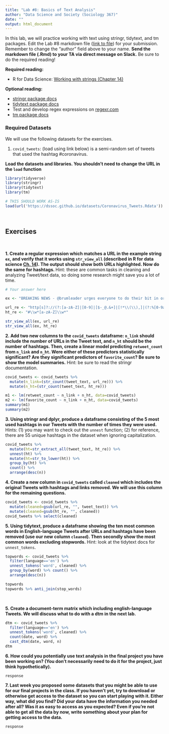 ```yaml
---
title: "Lab #8: Basics of Text Analysis"
author: "Data Science and Society (Sociology 367)"
date: ""
output: html_document
---
```


In this lab, we will practice working with text using stringr, tidytext, and tm packages. Edit the Lab #8 markdown file ([link to file](https://github.com/dssoc/dssoc.github.io/raw/master/assignments/Lab_8.Rmd)) for your submission. Remember to change the "author" field above to your name. **Send the markdown file (.Rmd) to your TA via direct message on Slack.** Be sure to do the required reading!

**Required reading:** 

* R for Data Science: [Working with strings (Chapter 14)](https://r4ds.had.co.nz/strings.html)


**Optional reading:** 

* [stringr package docs](https://www.rdocumentation.org/packages/stringr/versions/1.4.0)
* [tidytext package docs](https://www.rdocumentation.org/packages/tidytext/versions/0.2.6)
* Test and develop regex expressions on [regexr.com](https://regexr.com/)
* [tm package docs](https://cran.r-project.org/web/packages/tm/tm.pdf)




### Required Datasets

We will use the following datasets for the exercises.

(1) `covid_tweets`: (load using link below) is a semi-random set of tweets that used the hashtag #coronavirus.


**Load the datasets and libraries. You shouldn't need to change the URL in the `load` function**
```r
library(tidyverse)
library(stringr)
library(tidytext)
library(tm)

# THIS SHOULD WORK AS-IS
load(url('https://dssoc.github.io/datasets/Coronavirus_Tweets.Rdata'))
```
<br/>



## Exercises
<br/>

**1. Create a regular expression which matches a URL in the example string `ex`, and verify that it works using `str_view_all` (described in R for data science [Ch. 14](https://r4ds.had.co.nz/strings.html)). The output should show both URLs highlighted. Now do the same for hashtags. **
Hint: these are common tasks in cleaning and analyzing Tweet/text data, so doing some research might save you a lot of time.
```r
# Your answer here

ex <- "BREAKING NEWS - @brumleader urges everyone to do their bit in order to tackle the threat posed by rising coronavirus case numbers in city. Full statement here:\n\nhttps://t.co/3tbc6xcRFP\n\n#KeepBrumSafe\n#Btogether\n#COVID19\n#Coronavirus https://t.co/mo5bPUgGgC"

url_re <- "http[s]?://(?:[a-zA-Z]|[0-9]|[$-_@.&+]|[!*\\(\\),]|(?:%[0-9a-fA-F][0-9a-fA-F]))+"
ht_re <- "#\\w*[a-zA-Z]\\w*"

str_view_all(ex, url_re)
str_view_all(ex, ht_re)
```
**2. Add two new columns to the `covid_tweets` dataframe: `n_link` should include the number of URLs in the Tweet text, and `n_ht` should be the number of hashtags. Then, create a linear model predicting `retweet_count` from `n_link` and `n_ht`.  Were either of these predictors statistically significant? Are they significant predictors of `favorite_count`? Be sure to show the model summaries.**
Hint: be sure to read the stringr documentation.
```r
covid_tweets <- covid_tweets %>% 
  mutate(n_link=(str_count(tweet_text, url_re))) %>% 
  mutate(n_ht=(str_count(tweet_text, ht_re)))

m1 <- lm(retweet_count ~ n_link + n_ht, data=covid_tweets)
m2 <- lm(favorite_count ~ n_link + n_ht, data=covid_tweets)
summary(m1)
summary(m2)
```



**3. Using stringr and dplyr, produce a dataframe consisting of the 5 most used hashtags in our Tweets with the number of times they were used.**
Hints: (1) you may want to check out the `unnest` function; (2) for reference, there are 55 unique hashtags in the dataset when ignoring capitalization.
```r
covid_tweets %>% 
  mutate(ht=str_extract_all(tweet_text, ht_re)) %>% 
  unnest(ht) %>%
  mutate(ht=str_to_lower(ht)) %>% 
  group_by(ht) %>% 
  count() %>% 
  arrange(desc(n))
```


**4. Create a new column in `covid_tweets` called `cleaned` which includes the original Tweets with hashtags and links removed. We will use this column for the remaining questions.** 
```r
covid_tweets <- covid_tweets %>% 
  mutate(cleaned=gsub(url_re, "", tweet_text)) %>% 
  mutate(cleaned=gsub(ht_re, "", cleaned))
covid_tweets %>% select(cleaned)
```



**5. Using tidytext, produce a dataframe showing the ten most common words in English-language Tweets after URLs and hashtags have been removed (use our new column `cleaned`). Then secondly show the most common words excluding stopwords.**
Hint: look at the tidytext docs for `unnest_tokens`.
```r
topwords <- covid_tweets %>% 
  filter(language=='en') %>% 
  unnest_tokens('word', cleaned) %>% 
  group_by(word) %>% count() %>% 
  arrange(desc(n))

topwords
topwords %>% anti_join(stop_words)


```
<br/>


**5. Create a document-term matrix which including english-language Tweets. We will discuss what to do with a dtm in the next lab.**
```r
dtm <- covid_tweets %>% 
  filter(language=='en') %>% 
  unnest_tokens('word', cleaned) %>% 
  count(date, word) %>% 
  cast_dtm(date, word, n)
dtm
```


**6. How could you potentially use text analysis in the final project you have been working on? (You don't necessarily need to do it for the project, just think hypothetically).**
```
response
```

**7. Last week you proposed some datasets that you might be able to use for our final projects in the class. If you haven't yet, try to download or otherwise get access to the dataset so you can start playing with it. Either way, what did you find? Did your data have the information you needed after all? Was it as easy to access as you expected? Even if you're not able to get all the data by now, write something about your plan for getting access to the data.**
```
response
```




